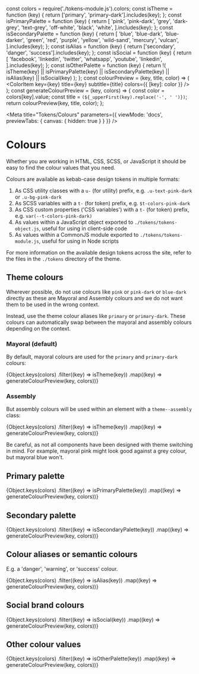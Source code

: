 const colors = require('./tokens-module.js').colors;
const isTheme = function (key) {
  return ['primary', 'primary-dark'].includes(key);
};
const isPrimaryPalette = function (key) {
  return [
    'pink',
    'pink-dark',
    'grey',
    'dark-grey',
    'text-grey',
    'off-white',
    'black',
    'white',
  ].includes(key);
};
const isSecondaryPalette = function (key) {
  return [
    'blue',
    'blue-dark',
    'blue-darker',
    'green',
    'red',
    'purple',
    'yellow',
    'wild-sand',
    'mercury',
    'vulcan',
  ].includes(key);
};
const isAlias = function (key) {
  return ['secondary', 'danger', 'success'].includes(key);
};
const isSocial = function (key) {
  return [
    'facebook',
    'linkedin',
    'twitter',
    'whatsapp',
    'youtube',
    'linkedin',
  ].includes(key);
};
const isOtherPalette = function (key) {
  return !(
    isTheme(key) ||
    isPrimaryPalette(key) ||
    isSecondaryPalette(key) ||
    isAlias(key) ||
    isSocial(key)
  );
};
const colourPreview = (key, title, color) => (
  <ColorItem key={key} title={key} subtitle={title} colors={{ [key]: color }} />
);
const generateColourPreview = (key, colors) => {
  const color = colors[key].value;
  const title = `(${_upperFirst(key).replace('-', ' ')})`;
  return colourPreview(key, title, color);
};

<Meta
  title="Tokens/Colours"
  parameters={{ viewMode: 'docs', previewTabs: { canvas: { hidden: true } } }}
/>

# Colours

Whether you are working in HTML, CSS, SCSS, or JavaScript it should be easy to
find the colour values that you need.

Colours are available as kebab-case design tokens in multiple formats:

1. As CSS utility classes with a `u-` (for utility) prefix, e.g.
   `.u-text-pink-dark` or `.u-bg-pink-dark`
2. As SCSS variables with a `t-` (for token) prefix, e.g. `$t-colors-pink-dark`
3. As CSS custom properties ('CSS variables') with a `t-` (for token) prefix,
   e.g. `var(--t-colors-pink-dark)`
4. As values within a JavaScript object exported to `./tokens/tokens-object.js`,
   useful for using in client-side code
5. As values within a CommonJS module exported to `./tokens/tokens-module.js`,
   useful for using in Node scripts

For more information on the available design tokens across the site, refer to
the files in the `./tokens` directory of the theme.

## Theme colours

Wherever possible, do not use colours like `pink` or `pink-dark` or `blue-dark`
directly as these are Mayoral and Assembly colours and we do not want them to be
used in the wrong context.

Instead, use the theme colour aliases like `primary` or `primary-dark`. These
colours can automatically swap between the mayoral and assembly colours
depending on the context.

### Mayoral (default)

By default, mayoral colours are used for the `primary` and `primary-dark`
colours:

<ColorPalette>
  {Object.keys(colors)
    .filter((key) => isTheme(key))
    .map((key) => generateColourPreview(key, colors))}
</ColorPalette>

### Assembly

But assembly colours will be used within an element with a `theme--assembly`
class:

<div className={'theme--assembly'}>
  <ColorPalette>
    {Object.keys(colors)
      .filter((key) => isTheme(key))
      .map((key) => generateColourPreview(key, colors))}
  </ColorPalette>
</div>

Be careful, as not all components have been designed with theme switching in
mind. For example, mayoral pink might look good against a grey colour, but
mayoral blue won't.

## Primary palette

<ColorPalette>
  {Object.keys(colors)
    .filter((key) => isPrimaryPalette(key))
    .map((key) => generateColourPreview(key, colors))}
</ColorPalette>

## Secondary palette

<ColorPalette>
  {Object.keys(colors)
    .filter((key) => isSecondaryPalette(key))
    .map((key) => generateColourPreview(key, colors))}
</ColorPalette>

## Colour aliases or semantic colours

E.g. a 'danger', 'warning', or 'success' colour.

<ColorPalette>
  {Object.keys(colors)
    .filter((key) => isAlias(key))
    .map((key) => generateColourPreview(key, colors))}
</ColorPalette>

## Social brand colours

<ColorPalette>
  {Object.keys(colors)
    .filter((key) => isSocial(key))
    .map((key) => generateColourPreview(key, colors))}
</ColorPalette>

## Other colour values

<ColorPalette>
  {Object.keys(colors)
    .filter((key) => isOtherPalette(key))
    .map((key) => generateColourPreview(key, colors))}
</ColorPalette>
